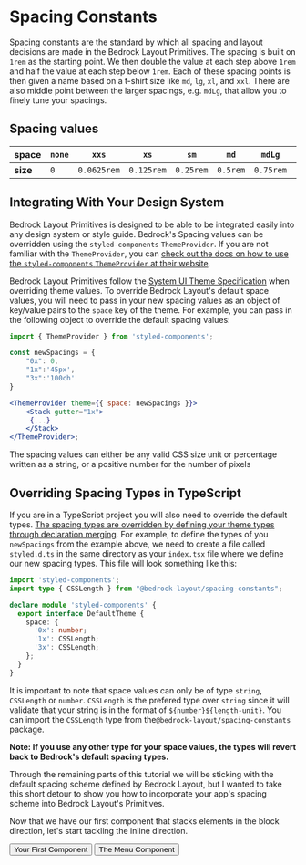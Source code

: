
<Meta title="Getting Started/Lesson 3: Spacing" />

# Spacing Constants

Spacing constants are the standard by which all spacing and layout decisions are made in the Bedrock Layout Primitives. The spacing is built on `1rem` as the starting point. We then double the value at each step above `1rem` and half the value at each step below `1rem`. Each of these spacing points is then given a name based on a t-shirt size like `md`, `lg`, `xl`, and `xxl`. There are also middle point between the larger spacings, e.g. `mdLg`, that allow you to finely tune your spacings.

## Spacing values

<Reel gutter='none'>

| **space** | `none` | `xxs`       | `xs`       | `sm`      | `md`     | `mdLg`    | `lg`   | `lgXl`   | `xl`   | `xlXXl` | `xxl`  |
| --------- | ------ | ----------- | ---------- | --------- | -------- | --------- | ------ | -------- | ------ | ------- | ------ |
| **size**  | `0`    | `0.0625rem` | `0.125rem` | `0.25rem` | `0.5rem` | `0.75rem` | `1rem` | `1.5rem` | `2rem` | `3rem`  | `4rem` |

</Reel>

## Integrating With Your Design System

Bedrock Layout Primitives is designed to be able to be integrated easily into any design system or style guide. Bedrock's Spacing values can be overridden using the `styled-components` `ThemeProvider`. If you are not familiar with the `ThemeProvider`, you can [check out the docs on how to use the `styled-components` `ThemeProvider` at their website](https://styled-components.com/docs/advanced#theming).

Bedrock Layout Primitives follow the [System UI Theme Specification](https://system-ui.com/theme/#:~:text=This%20specification%20is%20a%20work%2Din%2Dprogress.&text=The%20theme%20object%20is%20intended,%2C%20and%2For%20design%20tokens) when overriding theme values. To override Bedrock Layout's default space values, you will need to pass in your new spacing values as an object of key/value pairs to the `space` key of the theme. For example, you can pass in the following object to override the default spacing values:

```jsx
import { ThemeProvider } from 'styled-components';

const newSpacings = {
    "0x": 0,
    "1x":'45px',
    "3x":'100ch'
}

<ThemeProvider theme={{ space: newSpacings }}>
    <Stack gutter="1x">
     {...}
    </Stack>
</ThemeProvider>;
```

The spacing values can either be any valid CSS size unit or percentage written as a string, or a positive number for the number of pixels

## Overriding Spacing Types in TypeScript

If you are in a TypeScript project you will also need to override the default types. [The spacing types are overridden by defining your theme types through declaration merging](https://styled-components.com/docs/api#create-a-declarations-file). For example, to define the types of you `newSpacings` from the example above, we need to create a file called `styled.d.ts` in the same directory as your `index.tsx` file where we define our new spacing types. This file will look something like this:

```typescript
import 'styled-components';
import type { CSSLength } from "@bedrock-layout/spacing-constants";

declare module 'styled-components' {
  export interface DefaultTheme {
    space: {
      '0x': number;
      '1x': CSSLength;
      '3x': CSSLength;
    };
  }
}
```

It is important to note that space values can only be of type `string`, `CSSLength` or `number`. `CSSLength` is the prefered type over `string` since it will validate that your string is in the format of `${number}${length-unit}`. You can import the `CSSLength` type from the`@bedrock-layout/spacing-constants` package.

**Note: If you use any other type for your space values, the types will revert back to Bedrock's default spacing types.**

Through the remaining parts of this tutorial we will be sticking with the default spacing scheme defined by Bedrock Layout, but I wanted to take this short detour to show you how to incorporate your app's spacing scheme into Bedrock Layout's Primitives.

Now that we have our first component that stacks elements in the block direction, let's start tackling the inline direction.

<Inline switchAt="25rem" stretch={1} gutter="md">
  <Button
    as="a"
    href="/?path=/docs/getting-started-lesson-2-your-first-component--page"
  >
    Your First Component
  </Button>
  <span />
  <Button
    as="a"
    href="/?path=/docs/getting-started-lesson-4-the-menu-component--page"
  >
    The Menu Component
  </Button>
</Inline>
